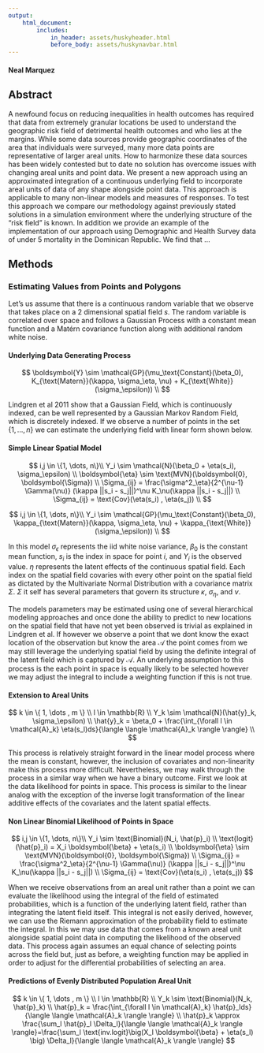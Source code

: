 ```yaml
---
output:
    html_document:
        includes:
            in_header: assets/huskyheader.html
            before_body: assets/huskynavbar.html
---
```

#### Neal Marquez

## Abstract

A newfound focus on reducing inequalities in health outcomes has required that data from extremely granular locations be used to understand the geographic risk field of detrimental health outcomes and who lies at the margins. While some data sources provide geographic coordinates of the area that individuals were surveyed, many more data points are representative of larger areal units. How to harmonize these data sources has been widely contested but to date no solution has overcome issues with changing areal units and point data. We present a new approach using an approximated integration of a continuous underlying field to incorporate areal units of data of any shape alongside point data. This approach is applicable to many non-linear models and measures of responses. To test this approach we compare our methodology against previously stated solutions in a simulation environment where the underlying structure of the "risk field" is known. In addition we provide an example of the implementation of our approach using Demographic and Health Survey data of under 5 mortality in the Dominican Republic. We find that ...

## Methods

### Estimating Values from Points and Polygons  
Let's us assume that there is a continuous random variable that we observe that takes place on a 2 dimensional spatial field $s$. The random variable is correlated over space and follows a Gaussian Process with a constant mean function and a Matérn covariance function along with additional random white noise. 

#### Underlying Data Generating Process
$$
\boldsymbol{Y} \sim \mathcal{GP}(\mu_\text{Constant}(\beta_0), K_{\text{Matern}}(\kappa, \sigma_\eta, \nu) + K_{\text{White}}(\sigma_\epsilon)) \\
$$

Lindgren et al 2011 show that a Gaussian Field, which is continuously indexed, can be well represented by a Gaussian Markov Random Field, which is discretely indexed. If we observe a number of points in the set $\{1, \dots, n\}$ we can estimate the underlying field with linear form shown below. 

#### Simple Linear Spatial Model
$$
i,j \in \{1, \dots, n\}\\
Y_i \sim \mathcal{N}(\beta_0 + \eta(s_i), \sigma_\epsilon) \\
\boldsymbol{\eta} \sim \text{MVN}(\boldsymbol{0}, \boldsymbol{\Sigma}) \\
\Sigma_{ij} = \frac{\sigma^2_\eta}{2^{\nu-1} \Gamma(\nu)}
    (\kappa ||s_i - s_j||)^\nu K_\nu(\kappa ||s_i - s_j||) \\
\Sigma_{ij} = \text{Cov}(\eta(s_i) , \eta(s_j)) \\
$$

$$
i,j \in \{1, \dots, n\}\\
Y_i \sim \mathcal{GP}(\mu_\text{Constant}(\beta_0), \kappa_{\text{Matern}}(\kappa, \sigma_\eta, \nu) + \kappa_{\text{White}}(\sigma_\epsilon)) \\
$$

In this model $\sigma_\epsilon$ represents the iid white noise variance, $\beta_0$ is the constant mean function, $s_i$ is the index in space for point $i$, and $Y_i$ is the observed value. $\eta$ represents the latent effects of the continuous spatial field. Each index on the spatial field covaries with every other point on the spatial field as dictated by the Multivariate Normal Distribution with a covariance matrix $\Sigma$. $\Sigma$ it self has several parameters that govern its structure $\kappa$, $\sigma_\eta$, and $\nu$.

The models parameters may be estimated using one of several hierarchical modeling approaches and once done the ability to predict to new locations on the spatial field that have not yet been observed is trivial as explained in Lindgren et al. If however we observe a point that we dont know the exact location of the observation but know the area $\mathcal{A}$ the point comes from we may still leverage the underlying spatial field by using the definite integral of the latent field which is captured by $\mathcal{A}$. An underlying assumption to this process is the each point in space is equally likely to be selected however we may adjust the integral to include a weighting function if this is not true.

#### Extension to Areal Units  
$$
k \in \{ 1, \dots , m \} \\
l \in \mathbb{R} \\
Y_k \sim \mathcal{N}(\hat{y}_k, \sigma_\epsilon) \\
\hat{y}_k = \beta_0 + \frac{\int_{\forall l \in \mathcal{A}_k} \eta(s_l)ds}{\langle \langle \mathcal{A}_k \rangle \rangle} \\
$$

This process is relatively straight forward in the linear model process where the mean is constant, however, the inclusion of covariates and non-linearity make this process more difficult. Nevertheless, we may walk through the process in a similar way when we have a binary outcome. First we look at the data likelihood for points in space. This process is similar to the linear analog with the exception of the inverse logit transformation of the linear additive effects of the covariates and the latent spatial effects.

#### Non Linear Binomial Likelihood of Points in Space
$$
i,j \in \{1, \dots, n\}\\
Y_i \sim \text{Binomial}(N_i, \hat{p}_i) \\
\text{logit}(\hat{p}_i) = X_i \boldsymbol{\beta} + \eta(s_i)  \\
\boldsymbol{\eta} \sim \text{MVN}(\boldsymbol{0}, \boldsymbol{\Sigma}) \\
\Sigma_{ij} = \frac{\sigma^2_\eta}{2^{\nu-1} \Gamma(\nu)}
    (\kappa ||s_i - s_j||)^\nu K_\nu(\kappa ||s_i - s_j||) \\
\Sigma_{ij} = \text{Cov}(\eta(s_i) , \eta(s_j))
$$

When we receive observations from an areal unit rather than a point we can evaluate the likelihood using the integral of the field of estimated probabilities, which is a function of the underlying latent field, rather than integrating the latent field itself. This integral is not easily derived, however, we can use the Riemann approximation of the probability field to estimate the integral. In this we may use data that comes from a known areal unit alongside spatial point data in computing the likelihood of the observed data. This process again assumes an equal chance of selecting points across the field but, just as before, a weighting function may be applied in order to adjust for the differential probabilities of selecting an area.  

#### Predictions of Evenly Distributed Population Areal Unit
$$
k \in \{ 1, \dots , m \} \\
l \in \mathbb{R} \\
Y_k \sim \text{Binomial}(N_k, \hat{p}_k) \\
\hat{p}_k = \frac{\int_{\forall l \in \mathcal{A}_k} \hat{p}_lds}{\langle \langle \mathcal{A}_k \rangle \rangle} \\
\hat{p}_k \approx \frac{\sum_l \hat{p}_l \Delta_l}{\langle \langle \mathcal{A}_k \rangle \rangle}=\frac{\sum_l \text{inv.logit}\big(X_l \boldsymbol{\beta} + \eta(s_l) \big) \Delta_l}{\langle \langle \mathcal{A}_k \rangle \rangle}
$$
